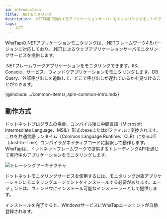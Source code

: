 ```yaml
---
id: introduction
title: .NETモニタリング
description: .NET環境で動作するアプリケーションサーバーをモニタリングすることができます。
tags:
  - .NET
---
```



WhaTapの.NETアプリケーションモニタリングは、.NETフレームワーク4.5バージョンに対応しており、.NETによるウェブアプリケーションサーバモニタリングサービスを提供します。

.NETフレームワークアプリケーションをモニタリングできます。IIS、Console、サービス、ウィンドウアプリケーションをモニタリングします。DB Query、外部呼び出しを追跡して、どこで呼び出しが遅れているかを見つけることができます。

<!-- {@video: https://www.whatap.io/video/product/ko/app_dotnet.mp4}-->

{@include: ../common-items/_apm-common-intro.mdx}  

## 動作方式

ドットネットプログラムの場合、コンパイル後に中間言語（Microsoft Intermediate Language、MSIL）形式のexeまたはdlファイルに変換されます。これを共通言語ランタイム（Common Language Runtime、CLR）にあるJIT（Just-In-Time）コンパイラがネイティブコードに翻訳して動作します。WhaTapは、ドットネットフレームワークで提供するトレーディングAPIを通じて実行中のアプリケーションをモニタリングします。

![トレーシングアーキテクチャ](https://img.whatap.io/media/agent_dotnet/install/profiling-architecture.png)

ドットネットモニタリングサービスを使用するには、モニタリング対象アプリケーションにモニタリングエージェントをインストールする必要があります。エージェントは、ウィンドウにインストール可能なインストーラーとして提供します。

インストールを完了すると、WindowsサービスにWhaTapエージェントが自動登録されます。
